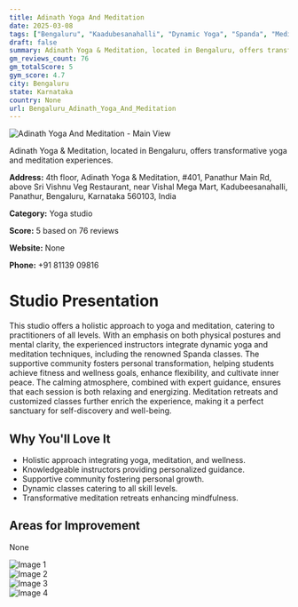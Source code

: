 ```yaml
---
title: Adinath Yoga And Meditation
date: 2025-03-08
tags: ["Bengaluru", "Kaadubesanahalli", "Dynamic Yoga", "Spanda", "Meditation", "calming atmosphere", "supportive community", "Bengaluru"]  
draft: false
summary: Adinath Yoga & Meditation, located in Bengaluru, offers transformative yoga and meditation experiences.
gm_reviews_count: 76
gm_totalScore: 5
gym_score: 4.7
city: Bengaluru
state: Karnataka
country: None
url: Bengaluru_Adinath_Yoga_And_Meditation
---
```


<div className="aspect-[16/9] relative my-8">
  <img 
    src="https://lh5.googleusercontent.com/p/AF1QipMXfhWnY8VANybZMRUjOeyWTxHNTI5WKvOJSgA2=w1920-h1080-k-no"
    alt="Adinath Yoga And Meditation - Main View"
    className="object-cover absolute inset-0 w-full h-full rounded-lg"
  />
</div>

Adinath Yoga & Meditation, located in Bengaluru, offers transformative yoga and meditation experiences.

**Address:** 4th floor, Adinath Yoga & Meditation, #401, Panathur Main Rd, above Sri Vishnu Veg Restaurant, near Vishal Mega Mart, Kadubeesanahalli, Panathur, Bengaluru, Karnataka 560103, India

**Category:** Yoga studio

**Score:** 5 based on 76 reviews

**Website:** None

**Phone:** +91 81139 09816

# Studio Presentation

This studio offers a holistic approach to yoga and meditation, catering to practitioners of all levels. 
With an emphasis on both physical postures and mental clarity, the experienced instructors integrate dynamic yoga and meditation techniques, including the renowned Spanda classes. 
The supportive community fosters personal transformation, helping students achieve fitness and wellness goals, enhance flexibility, and cultivate inner peace. 
The calming atmosphere, combined with expert guidance, ensures that each session is both relaxing and energizing. 
Meditation retreats and customized classes further enrich the experience, making it a perfect sanctuary for self-discovery and well-being.

## Why You'll Love It

- Holistic approach integrating yoga, meditation, and wellness.
- Knowledgeable instructors providing personalized guidance.
- Supportive community fostering personal growth.
- Dynamic classes catering to all skill levels.
- Transformative meditation retreats enhancing mindfulness.

## Areas for Improvement

None

<div className="grid grid-cols-1 xl:grid-cols-2 gap-4 my-8">
<div className="aspect-[4/3] relative"><img src="https://lh3.googleusercontent.com/p/AF1QipNCDRFxtIR6Opaq9zIjssmUtMJ5p5FhU4DrHAC3=w1920-h1080-k-no" alt="Image 1" className="object-cover absolute inset-0 w-full h-full rounded-lg" /></div>
<div className="aspect-[4/3] relative"><img src="https://lh5.googleusercontent.com/p/AF1QipMtkEjppBF6Vh4k_7Ji-8AttemK2qrdaWv36aCD=w1920-h1080-k-no" alt="Image 2" className="object-cover absolute inset-0 w-full h-full rounded-lg" /></div>
<div className="aspect-[4/3] relative"><img src="https://lh5.googleusercontent.com/p/AF1QipPxlvnq3DVSfwYbVEtq3Sh-ZuwLJkZYUYzhqRIP=w1920-h1080-k-no" alt="Image 3" className="object-cover absolute inset-0 w-full h-full rounded-lg" /></div>
<div className="aspect-[4/3] relative"><img src="https://lh5.googleusercontent.com/p/AF1QipOO7YzjROXPiwOiDQwvdGNsIAqqzH7fdg1Tmu81=w1920-h1080-k-no" alt="Image 4" className="object-cover absolute inset-0 w-full h-full rounded-lg" /></div>
</div>
